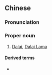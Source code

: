 {{also|达赖}}
==Chinese==
{{zh-forms|s=达赖}}

===Pronunciation===
{{zh-pron
|m=Dálài
|c=daat6 laai6
|mn=Ta̍t-lāi
|cat=pn
}}

===Proper noun===
{{zh-proper noun}}

# [[Dalai]], [[Dalai Lama]]

====Derived terms====
* {{zh-l|達賴喇嘛}}